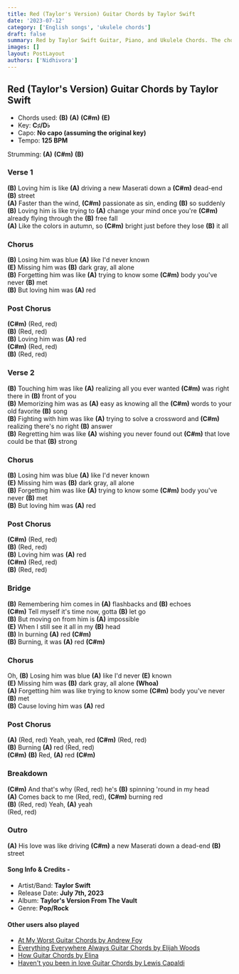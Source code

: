 ```yaml
---
title: Red (Taylor's Version) Guitar Chords by Taylor Swift
date: '2023-07-12'
category: ['English songs', 'ukulele chords']
draft: false
summary: Red by Taylor Swift Guitar, Piano, and Ukulele Chords. The chords used in the song (B) (A) (C#m) (E), Capo - No capo and key of the song is C♯/D♭.
images: []
layout: PostLayout
authors: ['Nidhivora']
---
```


## Red (Taylor's Version) Guitar Chords by Taylor Swift

- Chords used: **(B)** **(A)** **(C#m)** **(E)**
- Key: **C♯/D♭**
- Capo: **No capo (assuming the original key)**
- Tempo: **125 BPM**

Strumming: **(A)** **(C#m)** **(B)**

### Verse 1

**(B)** Loving him is like **(A)** driving a new Maserati down a **(C#m)** dead-end **(B)** street\
**(A)** Faster than the wind, **(C#m)** passionate as sin, ending **(B)** so suddenly\
**(B)** Loving him is like trying to **(A)** change your mind once you're **(C#m)** already flying through the **(B)** free fall\
**(A)** Like the colors in autumn, so **(C#m)** bright just before they lose **(B)** it all

### Chorus

**(B)** Losing him was blue **(A)** like I'd never known\
**(E)** Missing him was **(B)** dark gray, all alone\
**(B)** Forgetting him was like **(A)** trying to know some **(C#m)** body you've never **(B)** met\
**(B)** But loving him was **(A)** red

### Post Chorus

**(C#m)** (Red, red)\
**(B)** (Red, red)\
**(B)** Loving him was **(A)** red\
**(C#m)** (Red, red)\
**(B)** (Red, red)

### Verse 2

**(B)** Touching him was like **(A)** realizing all you ever wanted **(C#m)** was right there in **(B)** front of you\
**(B)** Memorizing him was as **(A)** easy as knowing all the **(C#m)** words to your old favorite **(B)** song\
**(B)** Fighting with him was like **(A)** trying to solve a crossword and **(C#m)** realizing there's no right **(B)** answer\
**(B)** Regretting him was like **(A)** wishing you never found out **(C#m)** that love could be that **(B)** strong

### Chorus

**(B)** Losing him was blue **(A)** like I'd never known\
**(E)** Missing him was **(B)** dark gray, all alone\
**(B)** Forgetting him was like **(A)** trying to know some **(C#m)** body you've never **(B)** met\
**(B)** But loving him was **(A)** red

### Post Chorus

**(C#m)** (Red, red)\
**(B)** (Red, red)\
**(B)** Loving him was **(A)** red\
**(C#m)** (Red, red)\
**(B)** (Red, red)

### Bridge

**(B)** Remembering him comes in **(A)** flashbacks and **(B)** echoes\
**(C#m)** Tell myself it's time now, gotta **(B)** let go\
**(B)** But moving on from him is **(A)** impossible\
**(E)** When I still see it all in my **(B)** head\
**(B)** In burning **(A)** red **(C#m)**\
**(B)** Burning, it was **(A)** red **(C#m)**

### Chorus

Oh, **(B)** Losing him was blue **(A)** like I'd never **(E)** known\
**(E)** Missing him was **(B)** dark gray, all alone **(Whoa)**\
**(A)** Forgetting him was like trying to know some **(C#m)** body you've never **(B)** met\
**(B)** Cause loving him was **(A)** red

### Post Chorus

**(A)** (Red, red) Yeah, yeah, red **(C#m)** (Red, red)\
**(B)** Burning **(A)** red (Red, red)\
**(C#m)** **(B)** Red, **(A)** red **(C#m)**

### Breakdown

**(C#m)** And that's why (Red, red) he's **(B)** spinning 'round in my head\
**(A)** Comes back to me (Red, red), **(C#m)** burning red\
**(B)** (Red, red) Yeah, **(A)** yeah\
(Red, red)

### Outro

**(A)** His love was like driving **(C#m)** a new Maserati down a dead-end **(B)** street

#### Song Info & Credits -

- Artist/Band: **Taylor Swift**
- Release Date: **July 7th, 2023**
- Album: **Taylor's Version From The Vault**
- Genre: **Pop/Rock**

#### Other users also played

- [At My Worst Guitar Chords by Andrew Foy](https://www.chordsco.com/chords/at-my-worst-guitar-chords-by-andrew-foy)
- [Everything Everywhere Always Guitar Chords by Elijah Woods](https://www.chordsco.com/chords/everything-everywhere-always-guitar-chords-by-elijah-woods)
- [How Guitar Chords by Elina](https://www.chordsco.com/chords/how-guitar-chords-by-elina)
- [Haven't you been in love Guitar Chords by Lewis Capaldi](https://www.chordsco.com/chords/havent-you-been-in-love-guitar-chords-by-lewis-capaldi)
